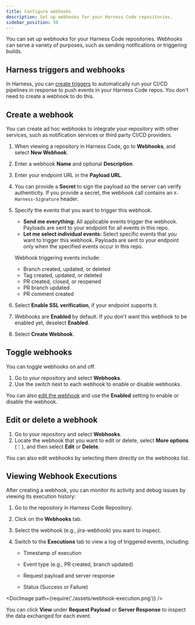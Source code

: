 ```yaml
---
title: Configure webhooks
description: Set up webhooks for your Harness Code repositories.
sidebar_position: 50
---
```


You can set up webhooks for your Harness Code repositories. Webhooks can serve a variety of purposes, such as sending notifications or triggering builds.

## Harness triggers and webhooks

In Harness, you can [create triggers](../pipelines/code-triggers.mdx) to automatically run your CI/CD pipelines in response to push events in your Harness Code repos. You don't need to create a webhook to do this.

## Create a webhook

You can create ad hoc webhooks to integrate your repository with other services, such as notification services or third party CI/CD providers.

1. When viewing a repository in Harness Code, go to **Webhooks**, and select **New Webhook**.
2. Enter a webhook **Name** and optional **Description**.
3. Enter your endpoint URL in the **Payload URL**.
4. You can provide a **Secret** to sign the payload so the server can verify authenticity. If you provide a secret, the webhook call contains an `X-Harness-Signature` header.
5. Specify the events that you want to trigger this webhook.

   * **Send me everything:** All applicable events trigger the webhook. Payloads are sent to your endpoint for all events in this repo.
   * **Let me select individual events:** Select specific events that you want to trigger this webhook. Payloads are sent to your endpoint only when the specified events occur in this repo.

   Webhook triggering events include:

   * Branch created, updated, or deleted
   * Tag created, updated, or deleted
   * PR created, closed, or reopened
   * PR branch updated
   * PR comment created

6. Select **Enable SSL verification**, if your endpoint supports it.
7. Webhooks are **Enabled** by default. If you don't want this webhook to be enabled yet, deselect **Enabled**.
8. Select **Create Webhook**.

## Toggle webhooks

You can toggle webhooks on and off.

1. Go to your repository and select **Webhooks**.
2. Use the switch next to each webhook to enable or disable webhooks.

You can also [edit the webhook](#edit-or-delete-a-webhook) and use the **Enabled** setting to enable or disable the webhook.

## Edit or delete a webhook

1. Go to your repository and select **Webhooks**.
2. Locate the webhook that you want to edit or delete, select **More options** (&vellip;), and then select **Edit** or **Delete**.

You can also edit webhooks by selecting them directly on the webhooks list.

## Viewing Webhook Executions

After creating a webhook, you can monitor its activity and debug issues by viewing its execution history:

1. Go to the repository in Harness Code Repository.

2. Click on the **Webhooks** tab.

3. Select the webhook (e.g., jira-webhook) you want to inspect.

4. Switch to the **Executions** tab to view a log of triggered events, including:

    - Timestamp of execution

    - Event type (e.g., PR created, branch updated)

    - Request payload and server response

    - Status (Success or Failure)

<DocImage path={require('./assets/webhook-execution.png')} />

You can click **View** under **Request Payload** or **Server Response** to inspect the data exchanged for each event.